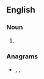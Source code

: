 {{also|A levels}}

==English==

===Noun===
{{head|en|noun|head=[[A]]-[[level]]s}}

# {{alternative spelling of|A levels|lang=en}}

===Anagrams===
* {{l|en|AS Level}}, {{l|en|AS level}}, {{l|en|AS-level}}